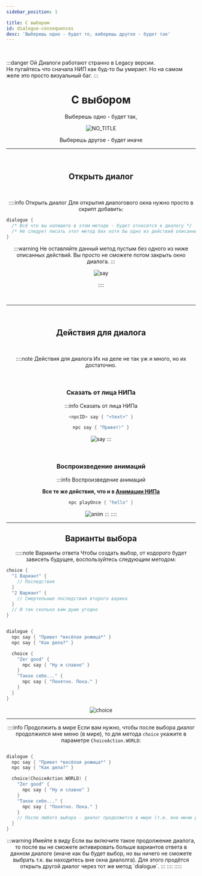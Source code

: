 ```yaml
---
sidebar_position: 1

title: С выбором
id: dialogue-consequences
desc: 'Выберешь одно - будет то, виберешь другое - будет так'
---
```


<br />

:::danger Ой
Диалоги работают странно в Legacy версии.  
Не пугайтесь что сначала НИП как буд-то бы умирает. Но на самом желе это просто визуальный баг.
:::

<div align="center" id="dont-copy">

# С выбором

Выберешь одно - будет так,

![NO_TITLE](@site/static/img/doc/titles/NO_TITLE.webp)

Выберешь другое - будет иначе

---

<br />

## Открыть диалог

<br />

::::info Открыть диалог
Для открытия диалогового окна нужно просто в скрипт добавить:
<div align="left">

```kts
dialogue {
  /* Всё что вы напишите в этом методе - будет относится к диалогу */
  /* Не следует писать этот метод бех хотя бы одно из действий описанных ниже */
}
```

</div>
:::warning
Не оставляйте данный метод пустым без одного из ниже описанных действий.  
Вы просто не сможете потом закрыть окно диалога.
:::

![say](@site/static/img/doc/dialogue/dialogue-say.png)

::::

<br />

---

<br />

## Действия для диалога

<br />

::::note Действия для диалога
Их на деле не так уж и много, но их достаточно.

<br />

### Сказать от лица НИПа

:::info Сказать от лица НИПа
```kts
<npcID> say { "<text>" }
```
```kts title="Пример"
npc say { "Привет!" }
```
![say](@site/static/img/doc/dialogue/dialogue-say.png)
:::

<br />

### Воспроизведение анимаций

:::info Воспроизведение анимаций

**Все те же действия, что и в [Анимации НИПа](../0-npcs/3-animations.mdx)**

```kts title="Пример"
npc playOnce { "hello" }
```
![anim](@site/static/img/doc/dialogue/dialogue-anim.gif)
:::
::::

---

## Варианты выбора
:::::note Варианты ответа
Чтобы создать выбор, от кодорого будет зависеть будущее, воспользуйтесь следующим методом:
<div align="left">

```kts title="Шаблон"
choice {
  "1 Вариант" {
    // Последствия
  }
  "2 Вариант" {
    // Смертельные последствия второго варика
  }
  // И так сколько вам душе угодно
}
```
```kts title="Пример"

dialogue {
  npc say { "Привет *весёлая рожица*" }
  npc say { "Как дела?" }

  choice {
    "Zer good" {
      npc say { "Ну и славно" }
    }
    "Такое себе..." {
      npc say { "Понятно. Пока." }
    }
  }
}
```

</div>

![choice](@site/static/img/doc/dialogue/dialogue-choice.png)

---

::::info Продолжить в мире
Если вам нужно, чтобы после выбора диалог продолжился мне меню (в мире), то для метода `choice`
укажите в параметре `ChoiceAction.WORLD`:
<div align="left">

```kts title="Пример"

dialogue {
  npc say { "Привет *весёлая рожица*" }
  npc say { "Как дела?" }

  choice(ChoiceAction.WORLD) {
    "Zer good" {
      npc say { "Ну и славно" }
    }
    "Такое себе..." {
      npc say { "Понятно. Пока." }
    }
    // После любого выбора - диалог продолжится в мире (т.е. вне меню диалога)
  }
}
```

</div>
:::warning Имейте в виду
Если вы включите такое продолжение диалога, то после вы не сможете активировать больше вариантов
ответа в данном диалоге (иначе как бы будет выбор, но вы ничего не сможете выбрать т.к. вы
находитесь вне окна диалолга).
Для этого продётся открыть другой диалог через тот же метод `dialogue`.
:::
::::
:::::

</div>